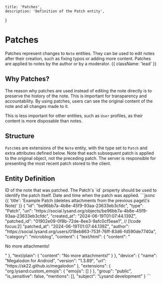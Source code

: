     title: 'Patches',
    description: 'Definition of the Patch entity',
}

# Patches

Patches represent changes to `Note` entities. They can be used to edit notes after their creation, such as fixing typos or adding more content. Patches are applied to notes by the author or by a moderator. {{ className: 'lead' }}

## Why Patches?

The reason why patches are used instead of editing the note directly is to preserve the history of the note. This is important for transparency and accountability. By using patches, users can see the original content of the note and all changes made to it.

This is less important for other entities, such as `User` profiles, as their content is more disposable than notes.

## Structure

`Patch`es are extensions of the `Note` entity, with the type set to `Patch` and extra attributes defined below. Note that each subsequent patch is applied to the original object, not the preceding patch. The server is responsible for presenting the most recent patch stored to the client.

## Entity Definition

<Row>
    <Col>
        <Properties>
            <Property name="patched_id" type="UUID" required={true} typeLink="/types#uuid">
                ID of the note that was patched. The Patch's `id` property should be used to identify the patch itself.
            </Property>
            <Property name="patched_at" type="ISO8601" required={true} typeLink="/types#iso-8601">
                Date and time when the patch was applied.
            </Property>
        </Properties>
    </Col>
    <Col sticky>
        ```jsonc {{ 'title': 'Example Patch (deletes attachments from the previous page\\'s Note)' }}
        {
            "id": "be96bb7a-4b8e-45f9-93aa-23633eb3cfdc",
            "type": "Patch",
            "uri": "https://social.lysand.org/objects/be96bb7a-4b8e-45f9-93aa-23633eb3cfdc",
            "created_at": "2024-06-19T01:07:44.139Z",
            "patched_id": "01902e09-0f8b-72de-8ee3-9afc0cf5eae1", // [!code focus:2]
            "patched_at": "2024-06-19T01:07:44.139Z",
            "author": "https://social.lysand.org/users/018eb863-753f-76ff-83d6-fd590de7740a",
            "category": "microblog",
            "content": {
                "text/html": {
                    "content": "<p>No more attachments!</p>"
                },
                "text/plain": {
                    "content": "No more attachments!"
                }
            },
            "device": {
                "name": "Megalodon for Android",
                "version": "1.3.89",
                "url": "https://sk22.github.io/megalodon"
            },
            "extensions": {
                "org.lysand:custom_emojis": {
                    "emojis": []
                }
            },
            "group": "public",
            "is_sensitive": false,
            "mentions": [],
            "subject": "Lysand development"
        }
        ```
    </Col>
</Row>